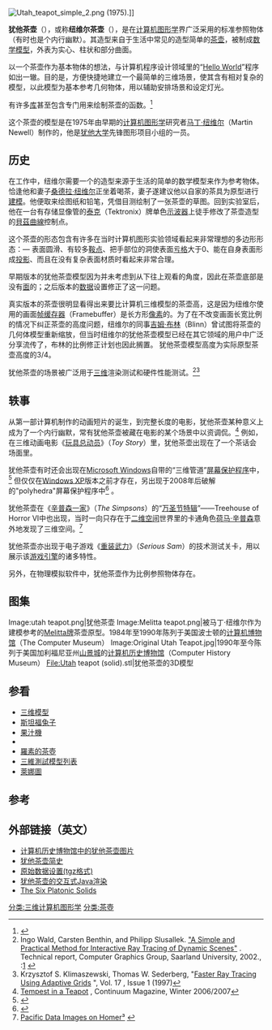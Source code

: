 {{noteTA|
|G1=IT
}}
[[Image:Utah_teapot_simple_2.png|thumb]] (1975).]]

'''犹他茶壶'''（{{lang-en|Utah teapot}}），或称'''纽维尔茶壶'''（{{lang|en|Newell teapot}}），是在[[计算机图形学|计算机图形学]]界广泛采用的标准参照物体（有时也是个内行幽默）。其造型来自于生活中常见的造型简单的[[茶壶|茶壶]]，被制成[[数学模型|数学模型]]，外表为实心、柱状和部分曲面。

以一个茶壶作为基本物体的想法，与计算机程序设计领域里的“[[Hello_World|Hello World]]”程序如出一辙。目的是，方便快捷地建立一个最简单的三维场景，使其含有相对复杂的模型，以此模型为基本参考几何物体，用以辅助安排场景和设定灯光。

有许多[[库_(计算机)|库]]甚至包含专门用来绘制茶壶的函数。<ref>{{cite web | url=http://pyopengl.sourceforge.net/documentation/manual/glutSolidTeapot.3GLUT.html | title=glutSolidTeapot | publisher=Glut | accessdate=2011-10-07 | deadurl=yes | archiveurl=https://web.archive.org/web/20110904100754/http://pyopengl.sourceforge.net/documentation/manual/glutSolidTeapot.3GLUT.html | archivedate=2011年9月4日 }}</ref>

这个茶壶的模型是在1975年由早期的[[计算机图形学|计算机图形学]]研究者[[马丁·纽维尔|马丁·纽维尔]]（Martin Newell）制作的，他是[[犹他大学|犹他大学]]先锋图形项目小组的一员。

== 历史 ==

在工作中，纽维尔需要一个的造型来源于生活的简单的数学模型来作为参考物体。恰逢他和妻子[[桑德拉·纽维尔|桑德拉·纽维尔]]正坐着喝茶，妻子遂建议他以自家的茶具为原型进行[[三维模型|建模]]。他便取来绘图纸和铅笔，凭借目测绘制了一张茶壶的草图{{Fact|date=December 2008}}。回到实验室后，他在一台有存储显像管的[[泰克|泰克]]（Tektronix）牌单色[[示波器|示波器]]上徒手修改{{Fact|date=December 2008}}了茶壶造型的[[貝茲曲線|貝茲曲線]]控制点。

这个茶壶的形态包含有许多在当时计算机图形实验领域看起来非常理想的多边形形态：— 表面圆滑、有较多[[鞍点|鞍点]]、把手部位的洞使表面[[亏格|亏格]]大于0、能在自身表面形成[[投影|投影]]、而且在没有复杂表面材质时看起来非常合理。

早期版本的犹他茶壶模型因为并未考虑到从下往上观看的角度，因此在茶壶底部是没有[[面_(幾何)|面]]的；之后版本的[[数据|数据]]设置修正了这一问题。

真实版本的茶壶很明显看得出来要比计算机三维模型的茶壶高，这是因为纽维尔使用的画面[[帧缓存器|帧缓存器]]（Framebuffer）是长方形[[像素|像素]]的。为了在不改变画面长宽比例的情况下纠正茶壶的高度问题，纽维尔的同事[[吉姆·布林|吉姆·布林]]（Blinn）曾试图将茶壶的几何体模型重新缩放，但当时纽维尔的犹他茶壶模型已经在其它领域的用户中广泛分享流传了，布林的比例修正计划也因此搁置。
犹他茶壶模型高度为实际原型茶壶高度的3/4。

犹他茶壶的场景被广泛用于[[三维计算机图形|三维]]渲染测试和硬件性能测试。<ref>Ingo Wald, Carsten Benthin, and Philipp Slusallek. [http://graphics.cg.uni-saarland.de/fileadmin/cguds/papers/2002/DynRT/DynamicRayTracing.pdf "A Simple and Practical Method for Interactive Ray Tracing of Dynamic Scenes"] {{Wayback|url=http://graphics.cg.uni-saarland.de/fileadmin/cguds/papers/2002/DynRT/DynamicRayTracing.pdf |date=20120323191204 }}. Technical report, Computer Graphics Group, Saarland University, 2002., {{tsl|en|CiteSeer||CiteSeer}}:[http://citeseer.ist.psu.edu/wald02simple.html] {{Wayback|url=http://citeseer.ist.psu.edu/wald02simple.html |date=20071016084104 }}</ref><ref>Krzysztof S. Klimaszewski, Thomas W. Sederberg, "[http://ieeexplore.ieee.org/iel1/38/12509/00576857.pdf?arnumber=576857 Faster Ray Tracing Using Adaptive Grids] {{Wayback|url=http://ieeexplore.ieee.org/iel1/38/12509/00576857.pdf?arnumber=576857 |date=20191209192644 }}", ''{{tsl|en|IEEE Computer Graphics and Applications||IEEE Computer Graphics and Applications}}'' Vol. 17 , Issue 1 (1997)</ref>

== 轶事 ==
从第一部计算机制作的动画短片的诞生，到完整长度的电影，犹他茶壶某种意义上成为了一个内行幽默，常有犹他茶壶被藏在电影的某个场景中以资调侃。<ref>[http://www.continuum.utah.edu/2006winter/teapot.html Tempest in a Teapot] {{Wayback|url=http://www.continuum.utah.edu/2006winter/teapot.html |date=20121204213837 }}, Continuum Magazine, Winter 2006/2007</ref> 例如，在三维动画电影《[[玩具总动员|玩具总动员]]》（''Toy Story''）里，犹他茶壶出现在了一个茶话会场面里。

犹他茶壶有时还会出现在[[Microsoft_Windows|Microsoft Windows]]自带的“三维管道”[[屏幕保护|屏幕保护程序]]中，<ref>{{Cite web |url=http://www.eeggs.com/items/493.html |title="Pipes" screensaver spec |accessdate=2009-10-09 |archive-date=2017-09-27 |archive-url=https://web.archive.org/web/20170927024701/http://www.eeggs.com/items/493.html |dead-url=no }}</ref> 但仅仅在[[Windows_XP|Windows XP]]版本之前才存在，另出现于2008年后破解的"polyhedra"{{tsl|en|Xscreensaver||Xscreensaver}}屏幕保护程序中<ref>{{Cite web |url=http://www.jwz.org/xscreensaver/changelog.html |title=Xscreensaver changelog |access-date=2009-10-09 |archive-date=2021-04-09 |archive-url=https://web.archive.org/web/20210409131009/https://www.jwz.org/xscreensaver/changelog.html |dead-url=no }}</ref> 。

犹他茶壶在《[[辛普森一家|辛普森一家]]》（''The Simpsons''）的“[[辛普森一家#.E4.B8.87.E5.9C.A3.E8.8A.82.E7.89.B9.E8.BE.91|万圣节特辑]]”——Treehouse of Horror VI中也出现，当时一向只存在于[[二维空间|二维空间]]世界里的卡通角色[[荷马·辛普森|荷马·辛普森]]意外地发现了三维空间。<ref>[http://www.mathsci.appstate.edu/~sjg/math/pacificdatahomer3d.html Pacific Data Images on Homer³] {{Wayback|url=http://www.mathsci.appstate.edu/~sjg/math/pacificdatahomer3d.html |date=20001018104845 }}</ref>

犹他茶壶亦出现于电子游戏《[[重装武力|重装武力]]》（''Serious Sam''）的技术测试关卡，用以展示该[[游戏引擎|游戏引擎]]的诸多特性。

另外，在物理模拟软件{{tsl|en|Universe Sandbox||Universe Sandbox}}中，犹他茶壶作为比例参照物体存在。

==图集==

<gallery>
Image:utah teapot.png|犹他茶壶
Image:Melitta teapot.png|被马丁·纽维尔作为建模参考的[[Melitta牌|Melitta牌]]茶壶原型。1984年至1990年陈列于美国波士顿的[[计算机博物馆|计算机博物馆]]（The Computer Museum）
Image:Original Utah Teapot.jpg|1990年至今陈列于美国加利福尼亚州[[山景城_(加利福尼亚州)|山景城]]的[[计算机历史博物馆|计算机历史博物馆]]（Computer History Museum）
File:Utah teapot (solid).stl|犹他茶壶的3D模型
</gallery>

==参看==
*[[三维模型|三维模型]]
*[[斯坦福兔子|斯坦福兔子]]
*[[果汁機|果汁機]]
*{{tsl|en|Cornell Box||Cornell Box}}
*[[羅素的茶壺|羅素的茶壺]]
*[[三維測試模型列表|三維測試模型列表]]
*[[萊娜圖|萊娜圖]]

==参考==
<references/>

==外部链接（英文）==

{{commonscat|Utah teapot}}
* [https://web.archive.org/web/20070930225851/http://archive.computerhistory.org/resources/still-image/Teapot/src/102630883.jpg 计算机历史博物馆中的犹他茶壶图片]
* [https://web.archive.org/web/20141120132346/http://www.sjbaker.org/wiki/index.php?title=The_History_of_The_Teapot 犹他茶壶简史]
* [http://www.sjbaker.org/teapot/teaset.tgz 原始数据设置(tgz格式)] {{Wayback|url=http://www.sjbaker.org/teapot/teaset.tgz |date=20210411153653 }}
* [http://mrl.nyu.edu/~perlin/experiments/teapot/ 犹他茶壶的交互式Java渲染] {{Wayback|url=http://mrl.nyu.edu/~perlin/experiments/teapot/ |date=20191207192623 }}
* [http://design.osu.edu/carlson/history/images/small/CACMcover.512.jpg The Six Platonic Solids] {{Wayback|url=http://design.osu.edu/carlson/history/images/small/CACMcover.512.jpg |date=20100625050842 }}

{{标准测试项目}}

[[分类:三维计算机图形学|分类:三维计算机图形学]]
[[分类:茶壺|分类:茶壺]]
